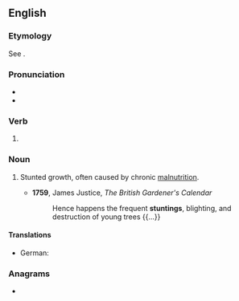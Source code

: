 ==English==
{{wikipedia|Stunted growth}}

===Etymology===
See {{m|en|stunt}}.

===Pronunciation===
* {{IPA|/ˈstʌntɪŋ/|lang=en}}
* {{rhymes|ʌntɪŋ|lang=en}}

===Verb===
{{head|en|present participle}}

# {{present participle of|stunt|lang=en|nocat=1}}

===Noun===
{{en-noun|~}}

# {{lb|en|medicine}} Stunted growth, often caused by chronic [[malnutrition]].
#* '''1759''', James Justice, ''The British Gardener's Calendar''
#*: Hence happens the frequent '''stuntings''', blighting, and destruction of young trees {{...}}

====Translations====
{{trans-top|chronic malnutrition}}
* German: {{t|de|Verkümmerung|f}}
{{trans-mid}}
{{trans-bottom}}

===Anagrams===
* {{anagrams|en|a=ginnsttu|Nuttings|nuttings}}